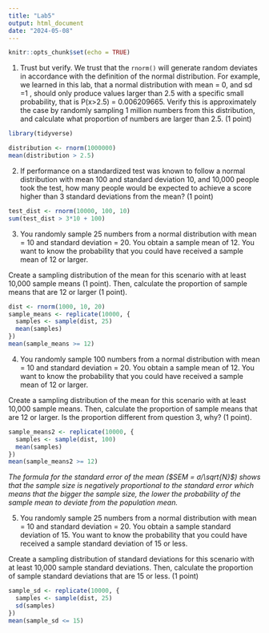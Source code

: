 ```yaml
---
title: "Lab5"
output: html_document
date: "2024-05-08"
---
```


```r
knitr::opts_chunk$set(echo = TRUE)
```

1. Trust but verify. We trust that the `rnorm()` will generate random deviates in accordance with the definition of the normal distribution. For example, we learned in this lab, that a normal distribution with mean = 0, and sd =1 , should only produce values larger than 2.5 with a specific small probability, that is P(x>2.5) = 0.006209665. Verify this is approximately the case by randomly sampling 1 million numbers from this distribution, and calculate what proportion of numbers are larger than 2.5. (1 point)
```r
library(tidyverse)
```
```r
distribution <- rnorm(1000000)
mean(distribution > 2.5)
```
2. If performance on a standardized test was known to follow a normal distribution with mean 100 and standard deviation 10, and 10,000 people took the test, how many people would be expected to achieve a score higher than 3 standard deviations from the mean? (1 point)
```r
test_dist <- rnorm(10000, 100, 10)
sum(test_dist > 3*10 + 100)
```
3. You randomly sample 25 numbers from a normal distribution with mean = 10 and standard deviation = 20. You obtain a sample mean of 12. You want to know the probability that you could have received a sample mean of 12 or larger.   

Create a sampling distribution of the mean for this scenario with at least 10,000 sample means (1 point). Then, calculate the proportion of sample means that are 12 or larger (1 point).

```r
dist <- rnorm(1000, 10, 20)
sample_means <- replicate(10000, {
  samples <- sample(dist, 25)
  mean(samples)
})
mean(sample_means >= 12)
```
4. You randomly sample 100 numbers from a normal distribution with mean = 10 and standard deviation = 20. You obtain a sample mean of 12. You want to know the probability that you could have received a sample mean of 12 or larger.   

Create a sampling distribution of the mean for this scenario with at least 10,000 sample means. Then, calculate the proportion of sample means that are 12 or larger. Is the proportion different from question 3, why? (1 point).
```r
sample_means2 <- replicate(10000, {
  samples <- sample(dist, 100)
  mean(samples)
})
mean(sample_means2 >= 12)
```
*The formula for the standard error of the mean ($SEM = σ/\sqrt{N}$) shows that the sample size is negatively proportional to the standard error which means that the bigger the sample size, the lower the probability of the sample mean to deviate from the population mean.*

5. You randomly sample 25 numbers from a normal distribution with mean = 10 and standard deviation = 20. You obtain a sample standard deviation of 15. You want to know the probability that you could have received a sample standard deviation of 15 or less.   

Create a sampling distribution of standard deviations for this scenario with at least 10,000 sample standard deviations. Then, calculate the proportion of sample standard deviations that are 15 or less. (1 point)
```r
sample_sd <- replicate(10000, {
  samples <- sample(dist, 25)
  sd(samples)
})
mean(sample_sd <= 15)
```

